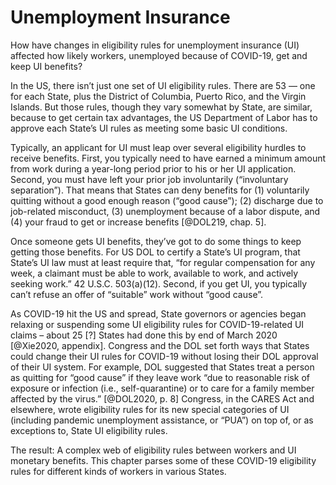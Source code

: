 # Unemployment Insurance

How have changes in eligibility rules for unemployment insurance (UI) affected how likely workers, unemployed because of COVID-19, get and keep UI benefits?

In the US, there isn't just one set of UI eligibility rules. There are 53 --- one for each State, plus the District of Columbia, Puerto Rico, and the Virgin Islands. But those rules, though they vary somewhat by State, are similar, because to get certain tax advantages, the US Department of Labor has to approve each State's UI rules as meeting some basic UI conditions.

Typically, an applicant for UI must leap over several eligibility hurdles to receive benefits. First, you typically need to have earned a minimum amount from work during a year-long period prior to his or her UI application. Second, you must have left your prior job involuntarily ("involuntary separation"). That means that States can deny benefits for (1) voluntarily quitting without a good enough reason ("good cause"); (2) discharge due to job-related misconduct, (3) unemployment because of a labor dispute, and (4) your fraud to get or increase benefits [@DOL219, chap. 5].  

Once someone gets UI benefits, they've got to do some things to keep getting those benefits. For US DOL to certify a State's UI program, that State's UI law must at least require that, "for regular compensation for any week, a claimant must be able to work, available to work, and actively seeking work." 42 U.S.C. 503(a)(12). Second, if you get UI, you typically can't refuse an offer of "suitable" work without "good cause".

As COVID-19 hit the US and spread, State governors or agencies began relaxing or suspending some UI eligibility rules for COVID-19-related UI claims -- about 25 [?] States had done this by end of March 2020 [@Xie2020, appendix]. Congress and the DOL set forth ways that States could change their UI rules for COVID-19 without losing their DOL approval of their UI system. For example, DOL suggested that States treat a person as quitting for "good cause" if they leave work "due to reasonable risk of exposure or infection (i.e., self-quarantine) or to care for a family member affected by the virus." [@DOL2020, p. 8]  Congress, in the CARES Act and elsewhere, wrote eligibility rules for its new special categories of UI (including pandemic unemployment assistance, or "PUA") on top of, or as exceptions to, State UI eligibility rules.

The result: A complex web of eligibility rules between workers and UI monetary benefits. This chapter parses some of these COVID-19 eligibility rules for different kinds of workers in various States.
